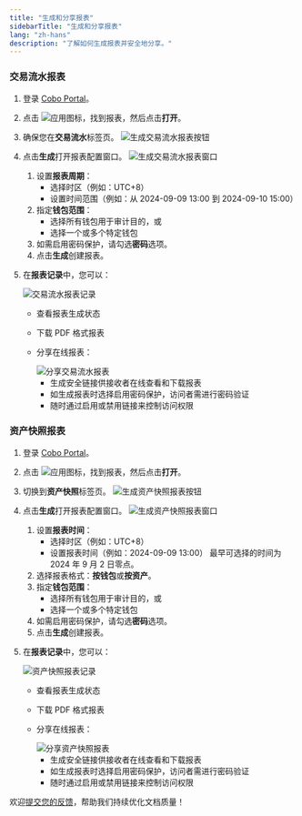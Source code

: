 ```yaml
---
title: "生成和分享报表"
sidebarTitle: "生成和分享报表"
lang: "zh-hans"
description: "了解如何生成报表并安全地分享。"
---
```


### 交易流水报表

1. 登录 [Cobo Portal](https://portal.cobo.com/login)。
2. 点击 <img src="/cn/images/portal-apps/reports/apps.svg" className="icon" alt="应用图标"/>，找到报表，然后点击**打开**。
3. 确保您在**交易流水**标签页。
    <img src="/cn/images/portal-apps/reports/generate-button-tr.png" className="full_screen" alt="生成交易流水报表按钮"/>
4. 点击**生成**打开报表配置窗口。
    <img src="/cn/images/portal-apps/reports/generate-tr.png" className="full_screen" alt="生成交易流水报表窗口"/>
    1. 设置**报表周期**：
        - 选择时区（例如：UTC+8）
        - 设置时间范围（例如：从 2024-09-09 13:00 到 2024-09-10 15:00）
    2. 指定**钱包范围**：
        - 选择所有钱包用于审计目的，或
        - 选择一个或多个特定钱包
    3. 如需启用密码保护，请勾选**密码**选项。
    4. 点击**生成**创建报表。
5. 在**报表记录**中，您可以：

    <img src="/cn/images/portal-apps/reports/tr-logs.png" className="full_screen" alt="交易流水报表记录"/>

    - 查看报表生成状态
    - 下载 PDF 格式报表
    - 分享在线报表：

        <img src="/cn/images/portal-apps/reports/share-tr.png" className="full_screen" alt="分享交易流水报表"/>

        - 生成安全链接供接收者在线查看和下载报表
        - 如生成报表时选择启用密码保护，访问者需进行密码验证
        - 随时通过启用或禁用链接来控制访问权限

### 资产快照报表

1. 登录 [Cobo Portal](https://portal.cobo.com/login)。
2. 点击 <img src="/cn/images/portal-apps/reports/apps.svg" className="icon" alt="应用图标"/>，找到报表，然后点击**打开**。
3. 切换到**资产快照**标签页。
    <img src="/cn/images/portal-apps/reports/generate-button-ah.png" className="full_screen" alt="生成资产快照报表按钮"/>
4. 点击**生成**打开报表配置窗口。
    <img src="/cn/images/portal-apps/reports/generate-ah.png" className="full_screen" alt="生成资产快照报表窗口"/>
    1. 设置**报表时间**：
        - 选择时区（例如：UTC+8）
        - 设置报表时间（例如：2024-09-09 13:00）
        <Info>最早可选择的时间为 2024 年 9 月 2 日零点。</Info>
    2. 选择报表格式：**按钱包**或**按资产**。
    3. 指定**钱包范围**：
        - 选择所有钱包用于审计目的，或
        - 选择一个或多个特定钱包
    4. 如需启用密码保护，请勾选**密码**选项。
    5. 点击**生成**创建报表。
5. 在**报表记录**中，您可以：

    <img src="/cn/images/portal-apps/reports/ah-logs.png" className="full_screen" alt="资产快照报表记录"/>

    - 查看报表生成状态
    - 下载 PDF 格式报表
    - 分享在线报表：

        <img src="/cn/images/portal-apps/reports/share-ah.png" className="full_screen" alt="分享资产快照报表"/>

        - 生成安全链接供接收者在线查看和下载报表
        - 如生成报表时选择启用密码保护，访问者需进行密码验证
        - 随时通过启用或禁用链接来控制访问权限

<Tip>欢迎[提交您的反馈](https://forms.zohopublic.com/cobo/form/DocumentFeedbackForm/formperma/QvLOhxJv1_JMsJ-1dleZ8Itb_7rzN-LtgvsDdxosoVI?referrername=manuals)，帮助我们持续优化文档质量！</Tip>
